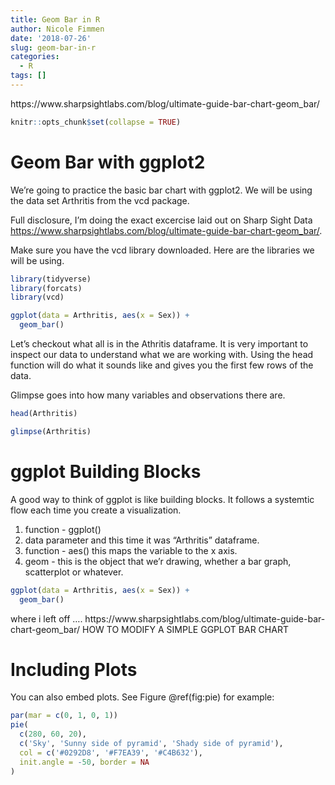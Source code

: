 ```yaml
---
title: Geom Bar in R
author: Nicole Fimmen
date: '2018-07-26'
slug: geom-bar-in-r
categories:
  - R
tags: []
---
```



https://www.sharpsightlabs.com/blog/ultimate-guide-bar-chart-geom_bar/


```r
knitr::opts_chunk$set(collapse = TRUE)
```

# Geom Bar with ggplot2

We're going to practice the basic bar chart with ggplot2. We will be using the data set Arthritis from the vcd package. 

Full disclosure, I'm doing the exact excercise laid out on Sharp Sight Data <https://www.sharpsightlabs.com/blog/ultimate-guide-bar-chart-geom_bar/>.

Make sure you have the vcd library downloaded. Here are the libraries we will be using.  

```r

library(tidyverse)
library(forcats)
library(vcd)

ggplot(data = Arthritis, aes(x = Sex)) +
  geom_bar()

```

Let's checkout what all is in the Athritis dataframe. It is very important to inspect our data to understand what we are working with. Using the head function will do what it sounds like and gives you the first few rows of the data. 

Glimpse goes into how many variables and observations there are. 

``` r
head(Arthritis)

glimpse(Arthritis)
```

# ggplot Building Blocks

A good way to think of ggplot is like building blocks. It follows a systemtic flow each time you create a visualization. 

1. function - ggplot()  
2. data parameter and this time it was "Arthritis" dataframe. 
3. function - aes() this maps the variable to the x axis.
4. geom - this is the object that we'r drawing, whether a bar graph, scatterplot or whatever. 

``` r
ggplot(data = Arthritis, aes(x = Sex)) +
  geom_bar()

```

where i left off ....
https://www.sharpsightlabs.com/blog/ultimate-guide-bar-chart-geom_bar/ 
HOW TO MODIFY A SIMPLE GGPLOT BAR CHART



# Including Plots

You can also embed plots. See Figure \@ref(fig:pie) for example:

```r
par(mar = c(0, 1, 0, 1))
pie(
  c(280, 60, 20),
  c('Sky', 'Sunny side of pyramid', 'Shady side of pyramid'),
  col = c('#0292D8', '#F7EA39', '#C4B632'),
  init.angle = -50, border = NA
)
```